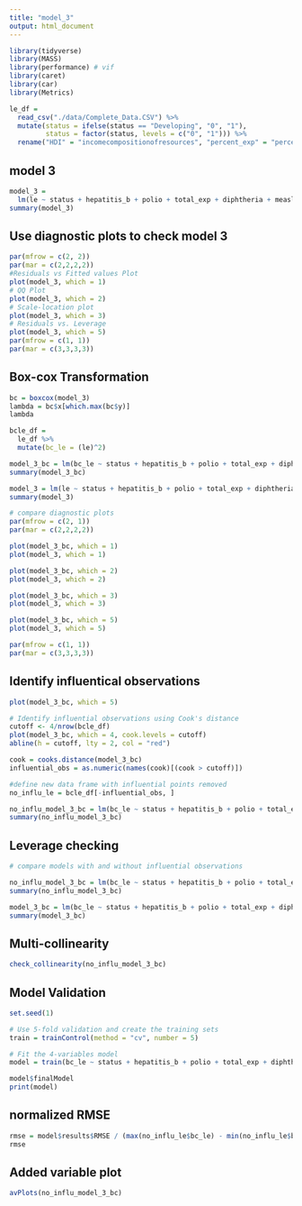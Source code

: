 ```yaml
---
title: "model_3"
output: html_document
---
```


```r
library(tidyverse)
library(MASS)
library(performance) # vif
library(caret)
library(car)
library(Metrics)
```

```r
le_df = 
  read_csv("./data/Complete_Data.CSV") %>%
  mutate(status = ifelse(status == "Developing", "0", "1"),
         status = factor(status, levels = c("0", "1"))) %>% 
  rename("HDI" = "incomecompositionofresources", "percent_exp" = "percentageexpenditure", "total_exp" = "totalexpenditure", "le" = "lifeexpectancy", "adult_mort" = "adult_mortality", "thin_1_19" = "thinness1_19years", "thin_5_9" = "thinness5_9years", "under_five" = "under_fivedeaths") 
```

## model 3

```r
model_3 =
  lm(le ~ status + hepatitis_b + polio + total_exp + diphtheria + measles + gdp + schooling + total_exp * gdp, data = le_df)
summary(model_3)
```

## Use diagnostic plots to check model 3

```r
par(mfrow = c(2, 2))
par(mar = c(2,2,2,2))
#Residuals vs Fitted values Plot
plot(model_3, which = 1)
# QQ Plot
plot(model_3, which = 2)
# Scale-location plot
plot(model_3, which = 3)
# Residuals vs. Leverage
plot(model_3, which = 5)
par(mfrow = c(1, 1)) 
par(mar = c(3,3,3,3))
```

## Box-cox Transformation

```r
bc = boxcox(model_3)
lambda = bc$x[which.max(bc$y)]
lambda

bcle_df =
  le_df %>% 
  mutate(bc_le = (le)^2)

model_3_bc = lm(bc_le ~ status + hepatitis_b + polio + total_exp + diphtheria + measles + gdp + schooling + total_exp * gdp, data = bcle_df)
summary(model_3_bc)

model_3 = lm(le ~ status + hepatitis_b + polio + total_exp + diphtheria + measles + gdp + schooling + total_exp * gdp, data = le_df)
summary(model_3)

# compare diagnostic plots
par(mfrow = c(2, 1))
par(mar = c(2,2,2,2))

plot(model_3_bc, which = 1)  
plot(model_3, which = 1)

plot(model_3_bc, which = 2)  
plot(model_3, which = 2)

plot(model_3_bc, which = 3)  
plot(model_3, which = 3)

plot(model_3_bc, which = 5)  
plot(model_3, which = 5)

par(mfrow = c(1, 1)) 
par(mar = c(3,3,3,3))

```

## Identify influentical observations

```r
plot(model_3_bc, which = 5)

# Identify influential observations using Cook's distance
cutoff <- 4/nrow(bcle_df)
plot(model_3_bc, which = 4, cook.levels = cutoff)
abline(h = cutoff, lty = 2, col = "red")

cook = cooks.distance(model_3_bc)
influential_obs = as.numeric(names(cook)[(cook > cutoff)])

#define new data frame with influential points removed
no_influ_le = bcle_df[-influential_obs, ]

no_influ_model_3_bc = lm(bc_le ~ status + hepatitis_b + polio + total_exp + diphtheria + measles + gdp + schooling + total_exp * gdp, data = no_influ_le)
summary(no_influ_model_3_bc)
```

## Leverage checking 

```r
# compare models with and without influential observations

no_influ_model_3_bc = lm(bc_le ~ status + hepatitis_b + polio + total_exp + diphtheria + measles + gdp + schooling + total_exp * gdp, data = no_influ_le)
summary(no_influ_model_3_bc)

model_3_bc = lm(bc_le ~ status + hepatitis_b + polio + total_exp + diphtheria + measles + gdp + schooling + total_exp * gdp, data = bcle_df)
summary(model_3_bc)

```

## Multi-collinearity

```r
check_collinearity(no_influ_model_3_bc)
```

## Model Validation

```r
set.seed(1)

# Use 5-fold validation and create the training sets
train = trainControl(method = "cv", number = 5)

# Fit the 4-variables model
model = train(bc_le ~ status + hepatitis_b + polio + total_exp + diphtheria + measles + gdp + schooling + total_exp * gdp, data = no_influ_le, trControl = train, method = 'lm', na.action = na.pass)

model$finalModel
print(model)
```

## normalized RMSE

```r
rmse = model$results$RMSE / (max(no_influ_le$bc_le) - min(no_influ_le$bc_le))
rmse
```


## Added variable plot

```r
avPlots(no_influ_model_3_bc)
```

